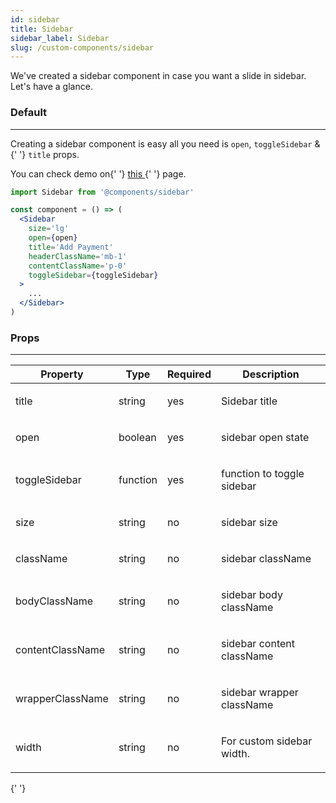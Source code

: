 ---
id: sidebar
title: Sidebar
sidebar_label: Sidebar
slug: /custom-components/sidebar
---


<p>We've created a sidebar component in case you want a slide in sidebar. Let's have a glance.</p>

### Default

---

<p>
  Creating a sidebar component is easy all you need is <code>open</code>, <code>toggleSidebar</code> &{' '}
  <code>title</code> props.
</p>

<p>
  You can check demo on{' '}
  <a href='https://pixinvent.com/demo/vuexy-react-admin-dashboard-template/demo-1/apps/invoice/preview' target='_blank'>
    this
  </a>{' '}
  page.
</p>

```jsx
import Sidebar from '@components/sidebar'

const component = () => (
  <Sidebar
    size='lg'
    open={open}
    title='Add Payment'
    headerClassName='mb-1'
    contentClassName='p-0'
    toggleSidebar={toggleSidebar}
  >
    ...
  </Sidebar>
)
```

### Props

---

<Table responsive>
  <thead>
    <tr>
      <th>Property</th>
      <th>Type</th>
      <th>Required</th>
      <th>Description</th>
    </tr>
  </thead>
  <tbody>
    <tr>
      <td>title</td>
      <td>string</td>
      <td>yes</td>
      <td>
        <p className='mb-0'>Sidebar title</p>
      </td>
    </tr>
    <tr>
      <td>open</td>
      <td>boolean</td>
      <td>yes</td>
      <td>
        <p className='mb-0'>sidebar open state</p>
      </td>
    </tr>
    <tr>
      <td>toggleSidebar</td>
      <td>function</td>
      <td>yes</td>
      <td>
        <p className='mb-0'>function to toggle sidebar</p>
      </td>
    </tr>
    <tr>
      <td>size</td>
      <td>string</td>
      <td>no</td>
      <td>
        <p className='mb-0'>sidebar size</p>
      </td>
    </tr>
    <tr>
      <td>className</td>
      <td>string</td>
      <td>no</td>
      <td>
        <p className='mb-0'>sidebar className</p>
      </td>
    </tr>
    <tr>
      <td>bodyClassName</td>
      <td>string</td>
      <td>no</td>
      <td>
        <p className='mb-0'>sidebar body className</p>
      </td>
    </tr>
    <tr>
      <td>contentClassName</td>
      <td>string</td>
      <td>no</td>
      <td>
        <p className='mb-0'>sidebar content className</p>
      </td>
    </tr>
    <tr>
      <td>wrapperClassName</td>
      <td>string</td>
      <td>no</td>
      <td>
        <p className='mb-0'>sidebar wrapper className</p>
      </td>
    </tr>
    <tr>
      <td>width</td>
      <td>string</td>
      <td>no</td>
      <td>
        <p className='mb-0'>For custom sidebar width.</p>
      </td>
    </tr>
  </tbody>
</Table>{' '}
